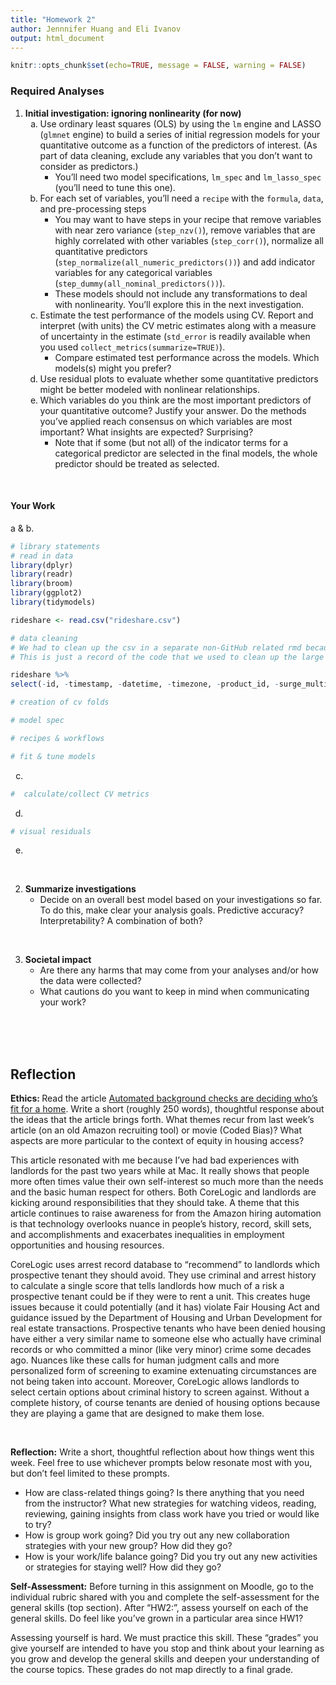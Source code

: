 ```yaml
---
title: "Homework 2"
author: Jennnifer Huang and Eli Ivanov
output: html_document
---
```



```r
knitr::opts_chunk$set(echo=TRUE, message = FALSE, warning = FALSE)
```

### Required Analyses {-}

1. **Initial investigation: ignoring nonlinearity (for now)**
    a. Use ordinary least squares (OLS) by using the `lm` engine and LASSO (`glmnet` engine) to build  a series of initial regression models for your quantitative outcome as a function of the predictors of interest. (As part of data cleaning, exclude any variables that you don't want to consider as predictors.)
        - You'll need two model specifications, `lm_spec` and `lm_lasso_spec` (you'll need to tune this one).
    b. For each set of variables, you'll need a `recipe` with the `formula`, `data`, and pre-processing steps
        - You may want to have steps in your recipe that remove variables with near zero variance (`step_nzv()`), remove variables that are highly correlated with other variables (`step_corr()`), normalize all quantitative predictors (`step_normalize(all_numeric_predictors())`) and add indicator variables for any categorical variables (`step_dummy(all_nominal_predictors())`).
        - These models should not include any transformations to deal with nonlinearity. You'll explore this in the next investigation.
    c. Estimate the test performance of the models using CV. Report and interpret (with units) the CV metric estimates along with a measure of uncertainty in the estimate (`std_error` is readily available when you used `collect_metrics(summarize=TRUE)`).
        - Compare estimated test performance across the models. Which models(s) might you prefer?
    d. Use residual plots to evaluate whether some quantitative predictors might be better modeled with nonlinear relationships.
    e. Which variables do you think are the most important predictors of your quantitative outcome? Justify your answer. Do the methods you've applied reach consensus on which variables are most important? What insights are expected? Surprising?
        - Note that if some (but not all) of the indicator terms for a categorical predictor are selected in the final models, the whole predictor should be treated as selected.

<br>

#### Your Work {-}

a & b.

```r
# library statements 
# read in data
library(dplyr)
library(readr)
library(broom)
library(ggplot2)
library(tidymodels)

rideshare <- read.csv("rideshare.csv")
```

```r
# data cleaning
# We had to clean up the csv in a separate non-GitHub related rmd because file was too big
# This is just a record of the code that we used to clean up the large data set

rideshare %>%
select(-id, -timestamp, -datetime, -timezone, -product_id, -surge_multiplier, -apparentTemperature, -long_summary,  -precipIntensity, -windGustTime, -temperatureHigh, -temperatureHighTime, -temperatureLow, -temperatureLowTime, -apparentTemperatureHigh, -apparentTemperatureHighTime, -apparentTemperatureLow, -apparentTemperatureLowTime, -icon, -dewPoint, -pressure, -windBearing, -cloudCover, -uvIndex, -visibility.1, -ozone, -sunriseTime, -sunsetTime, -moonPhase, -precipIntensityMax, -uvIndexTime, -temperatureMin, -temperatureMinTime, -temperatureMax, -temperatureMaxTime, -apparentTemperatureMin, -apparentTemperatureMax, -apparentTemperatureMinTime, -apparentTemperatureMaxTime)

```

```r
# creation of cv folds

```

```r
# model spec

```

```r
# recipes & workflows

```

```r
# fit & tune models

```

c.

```r
#  calculate/collect CV metrics

```

 
d.

```r
# visual residuals

```

e.

<br>

2. **Summarize investigations**
    - Decide on an overall best model based on your investigations so far. To do this, make clear your analysis goals. Predictive accuracy? Interpretability? A combination of both?



<br>

3. **Societal impact**
    - Are there any harms that may come from your analyses and/or how the data were collected?
    - What cautions do you want to keep in mind when communicating your work?



<br><br><br>



## Reflection {-}

**Ethics: ** Read the article [Automated background checks are deciding who's fit for a home](https://www.theverge.com/platform/amp/2019/2/1/18205174/automation-background-check-criminal-records-corelogic). Write a short (roughly 250 words), thoughtful response about the ideas that the article brings forth. What themes recur from last week's article (on an old Amazon recruiting tool) or movie (Coded Bias)? What aspects are more particular to the context of equity in housing access?

This article resonated with me because I've had bad experiences with landlords for the past two years while at Mac. It really shows that people more often times value their own self-interest so much more than the needs and the basic human respect for others. Both CoreLogic and landlords are kicking around responsibilities that they should take. A theme that this article continues to raise awareness for from the Amazon hiring automation is that technology overlooks nuance in people's history, record, skill sets, and accomplishments and exacerbates inequalities in employment opportunities and housing resources.

CoreLogic uses arrest record database to "recommend" to landlords which prospective tenant they should avoid. They use criminal and arrest history to calculate a single score that tells landlords how much of a risk a prospective tenant could be if they were to rent a unit. This creates huge issues because it could potentially (and it has) violate Fair Housing Act and guidance issued by the Department of Housing and Urban Development for real estate transactions. Prospective tenants who have been denied housing have either a very similar name to someone else who actually have criminal records or who committed a minor (like very minor) crime some decades ago. Nuances like these calls for human judgment calls and more personalized form of screening to examine extenuating circumstances are not being taken into account. Moreover, CoreLogic allows landlords to select certain options about criminal history to screen against. Without a complete history, of course tenants are denied of housing options because they are playing a game that are designed to make them lose.


$~$
$~$
$~$

**Reflection:** Write a short, thoughtful reflection about how things went this week. Feel free to use whichever prompts below resonate most with you, but don't feel limited to these prompts.

- How are class-related things going? Is there anything that you need from the instructor? What new strategies for watching videos, reading, reviewing, gaining insights from class work have you tried or would like to try?
- How is group work going? Did you try out any new collaboration strategies with your new group? How did they go?
- How is your work/life balance going? Did you try out any new activities or strategies for staying well? How did they go?


**Self-Assessment:** Before turning in this assignment on Moodle, go to the individual rubric shared with you and complete the self-assessment for the general skills (top section). After "HW2:", assess yourself on each of the general skills. Do feel like you've grown in a particular area since HW1?

Assessing yourself is hard. We must practice this skill. These "grades" you give yourself are intended to have you stop and think about your learning as you grow and develop the general skills and deepen your understanding of the course topics. These grades do not map directly to a final grade. 

